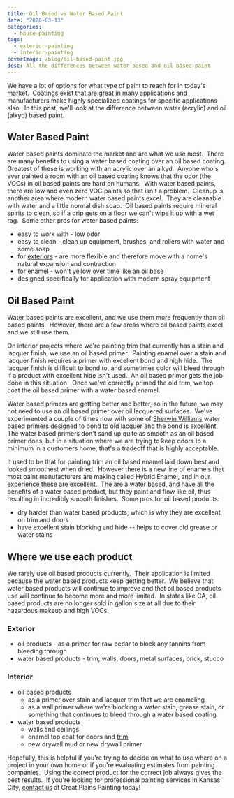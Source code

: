```yaml
---
title: Oil Based vs Water Based Paint
date: "2020-03-13"
categories:
  - house-painting
tags:
  - exterior-painting
  - interior-painting
coverImage: /blog/oil-based-paint.jpg
desc: All the differences between water based and oil based paint
---
```


We have a lot of options for what type of paint to reach for in today's market.  Coatings exist that are great in many applications and manufacturers make highly specialized coatings for specific applications also.  In this post, we'll look at the difference between water (acrylic) and oil (alkyd) based paint.

## Water Based Paint

Water based paints dominate the market and are what we use most.  There are many benefits to using a water based coating over an oil based coating.  Greatest of these is working with an acrylic over an alkyd.  Anyone who's ever painted a room with an oil based coating knows that the odor (the VOCs) in oil based paints are hard on humans.  With water based paints, there are low and even zero VOC paints so that isn't a problem.  Cleanup is another area where modern water based paints excel.  They are cleanable with water and a little normal dish soap.  Oil based paints require mineral spirits to clean, so if a drip gets on a floor we can't wipe it up with a wet rag.  Some other pros for water based paints:

- easy to work with - low odor
- easy to clean - clean up equipment, brushes, and rollers with water and some soap
- for [exteriors](https://greatplainspaintingkc.com/exterior-painting-kansas-city/) - are more flexible and therefore move with a home's natural expansion and contraction
- for enamel - won't yellow over time like an oil base
- designed specifically for application with modern spray equipment

## Oil Based Paint

Water based paints are excellent, and we use them more frequently than oil based paints.  However, there are a few areas where oil based paints excel and we still use them.

On interior projects where we're painting trim that currently has a stain and lacquer finish, we use an oil based primer.  Painting enamel over a stain and lacquer finish requires a primer with excellent bond and high hide.  The lacquer finish is difficult to bond to, and sometimes color will bleed through if a product with excellent hide isn't used.  An oil based primer gets the job done in this situation.  Once we've correctly primed the old trim, we top coat the oil based primer with a water based enamel.

Water based primers are getting better and better, so in the future, we may not need to use an oil based primer over oil lacquered surfaces.  We've experimented a couple of times now with some of [Sherwin Williams](https://www.sherwin-williams.com/) water based primers designed to bond to old lacquer and the bond is excellent.  The water based primers don't sand up quite as smooth as an oil based primer does, but in a situation where we are trying to keep odors to a minimum in a customers home, that's a tradeoff that is highly acceptable.

It used to be that for painting trim an oil based enamel laid down best and looked smoothest when dried.  However there is a new line of enamels that most paint manufacturers are making called Hybrid Enamel, and in our experience these are excellent.  The are a water based, and have all the benefits of a water based product, but they paint and flow like oil, thus resulting in incredibly smooth finishes.  Some pros for oil based products:

- dry harder than water based products, which is why they are excellent on trim and doors
- have excellent stain blocking and hide -- helps to cover old grease or water stains

## Where we use each product

We rarely use oil based products currently.  Their application is limited because the water based products keep getting better.  We believe that water based products will continue to improve and that oil based products use will continue to become more and more limited.  In states like CA, oil based products are no longer sold in gallon size at all due to their hazardous makeup and high VOCs.

### Exterior

- oil products - as a primer for raw cedar to block any tannins from bleeding through
- water based products - trim, walls, doors, metal surfaces, brick, stucco

### Interior

- oil based products
  - as a primer over stain and lacquer trim that we are enameling
  - as a wall primer where we're blocking a water stain, grease stain, or something that continues to bleed through a water based coating
- water based products
  - walls and ceilings
  - enamel top coat for doors and [trim](https://greatplainspaintingkc.com/interior-painting-cabinets-wood-trim-kansas-city/)
  - new drywall mud or new drywall primer

Hopefully, this is helpful if you're trying to decide on what to use where on a project in your own home or if you're evaluating estimates from painting companies.  Using the correct product for the correct job always gives the best results.  If you're looking for professional painting services in Kansas City, [contact us](https://greatplainspaintingkc.com/contact/) at Great Plains Painting today!
